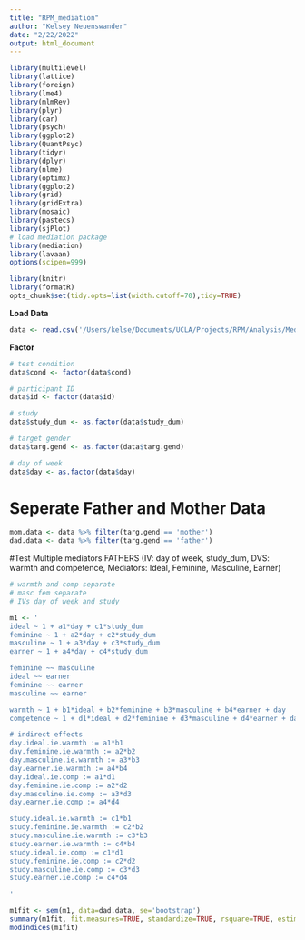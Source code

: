 ```yaml
---
title: "RPM_mediation"
author: "Kelsey Neuenswander"
date: "2/22/2022"
output: html_document
---
```

```r
library(multilevel)
library(lattice)
library(foreign)
library(lme4)
library(mlmRev)
library(plyr)
library(car)
library(psych)
library(ggplot2)
library(QuantPsyc)
library(tidyr)
library(dplyr)
library(nlme)
library(optimx)
library(ggplot2)
library(grid)
library(gridExtra)
library(mosaic)
library(pastecs)
library(sjPlot)
# load mediation package
library(mediation)
library(lavaan)
options(scipen=999)
```

```r
library(knitr)
library(formatR)
opts_chunk$set(tidy.opts=list(width.cutoff=70),tidy=TRUE)
```

**Load Data**
```r
data <- read.csv('/Users/kelse/Documents/UCLA/Projects/RPM/Analysis/Mediation/mediation.csv', header=TRUE)
```

**Factor**
```r
# test condition
data$cond <- factor(data$cond)

# participant ID
data$id <- factor(data$id)

# study
data$study_dum <- as.factor(data$study_dum)

# target gender
data$targ.gend <- as.factor(data$targ.gend)

# day of week
data$day <- as.factor(data$day)
```

# Seperate Father and Mother Data
```r
mom.data <- data %>% filter(targ.gend == 'mother')
dad.data <- data %>% filter(targ.gend == 'father')
```

#Test Multiple mediators FATHERS (IV: day of week, study_dum, DVS: warmth and competence, Mediators: Ideal, Feminine, Masculine, Earner)
```r
# warmth and comp separate
# masc fem separate
# IVs day of week and study

m1 <- '
ideal ~ 1 + a1*day + c1*study_dum
feminine ~ 1 + a2*day + c2*study_dum
masculine ~ 1 + a3*day + c3*study_dum
earner ~ 1 + a4*day + c4*study_dum

feminine ~~ masculine
ideal ~~ earner
feminine ~~ earner
masculine ~~ earner

warmth ~ 1 + b1*ideal + b2*feminine + b3*masculine + b4*earner + day 
competence ~ 1 + d1*ideal + d2*feminine + d3*masculine + d4*earner + day

# indirect effects
day.ideal.ie.warmth := a1*b1
day.feminine.ie.warmth := a2*b2
day.masculine.ie.warmth := a3*b3
day.earner.ie.warmth := a4*b4
day.ideal.ie.comp := a1*d1
day.feminine.ie.comp := a2*d2
day.masculine.ie.comp := a3*d3
day.earner.ie.comp := a4*d4

study.ideal.ie.warmth := c1*b1
study.feminine.ie.warmth := c2*b2
study.masculine.ie.warmth := c3*b3
study.earner.ie.warmth := c4*b4
study.ideal.ie.comp := c1*d1
study.feminine.ie.comp := c2*d2
study.masculine.ie.comp := c3*d3
study.earner.ie.comp := c4*d4

'

m1fit <- sem(m1, data=dad.data, se='bootstrap')
summary(m1fit, fit.measures=TRUE, standardize=TRUE, rsquare=TRUE, estimates = TRUE, ci = TRUE)
modindices(m1fit)
```







